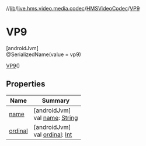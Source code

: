 //[lib](../../../../index)/[live.hms.video.media.codec](../../index)/[HMSVideoCodec](../index)/[VP9](index)

# VP9

[androidJvm]\
@SerializedName(value = vp9)

[VP9](index)()

## Properties

| Name               | Summary                                                                                                              |
| ------------------ | -------------------------------------------------------------------------------------------------------------------- |
| [name](name)       | [androidJvm]<br />val [name](name): [String](https://kotlinlang.org/api/latest/jvm/stdlib/kotlin/-string/index.html) |
| [ordinal](ordinal) | [androidJvm]<br />val [ordinal](ordinal): [Int](https://kotlinlang.org/api/latest/jvm/stdlib/kotlin/-int/index.html) |

